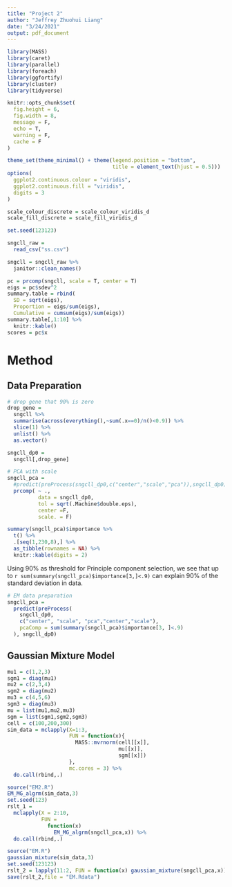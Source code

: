```yaml
---
title: "Project 2"
author: "Jeffrey Zhuohui Liang"
date: "3/24/2021"
output: pdf_document
---
```


```r
library(MASS)
library(caret)
library(parallel)
library(foreach)
library(ggfortify)
library(cluster)
library(tidyverse)

knitr::opts_chunk$set(
  fig.height = 6,
  fig.width = 8,
  message = F,
  echo = T,
  warning = F,
  cache = F
)

theme_set(theme_minimal() + theme(legend.position = "bottom", 
                                  title = element_text(hjust = 0.5)))
options(
  ggplot2.continuous.colour = "viridis",
  ggplot2.continuous.fill = "viridis",
  digits = 3
)

scale_colour_discrete = scale_colour_viridis_d
scale_fill_discrete = scale_fill_viridis_d

set.seed(123123)
```

```r
sngcll_raw = 
  read_csv("ss.csv") 

sngcll = sngcll_raw %>% 
  janitor::clean_names()
```

```r
pc = prcomp(sngcll, scale = T, center = T)
eigs = pc$sdev^2
summary.table = rbind(
  SD = sqrt(eigs),
  Proportion = eigs/sum(eigs),
  Cumulative = cumsum(eigs)/sum(eigs))
summary.table[,1:10] %>% 
  knitr::kable()
scores = pc$x
```


# Method

## Data Preparation

```r
# drop gene that 90% is zero 
drop_gene = 
  sngcll %>% 
  summarise(across(everything(),~sum(.x==0)/n()<0.9)) %>% 
  slice(1) %>% 
  unlist() %>% 
  as.vector()

sngcll_dp0 = 
  sngcll[,drop_gene]
```

```r
# PCA with scale
sngcll_pca =
  #predict(preProcess(sngcll_dp0,c("center","scale","pca")),sngcll_dp0)
  prcomp( ~ .,
          data = sngcll_dp0,
          tol = sqrt(.Machine$double.eps),
          center =F,
          scale. = F)

summary(sngcll_pca)$importance %>% 
  t() %>% 
  .[seq(1,230,8),] %>% 
  as_tibble(rownames = NA) %>% 
  knitr::kable(digits = 2)
```

Using 90% as threshold for Principle component selection, we see that up to `r sum(summary(sngcll_pca)$importance[3,]<.9)` can explain 90% of the standard deviation in data.

```r
# EM data preparation
sngcll_pca =
  predict(preProcess(
    sngcll_dp0,
    c("center", "scale", "pca","center","scale"),
    pcaComp = sum(summary(sngcll_pca)$importance[3, ]<.9)
  ), sngcll_dp0)
```


## Gaussian Mixture Model
```r
mu1 = c(1,2,3)
sgm1 = diag(mu1)
mu2 = c(2,3,4)
sgm2 = diag(mu2)
mu3 = c(4,5,6)
sgm3 = diag(mu3)
mu = list(mu1,mu2,mu3)
sgm = list(sgm1,sgm2,sgm3)
cell = c(100,200,300)
sim_data = mclapply(X=1:3,
                    FUN = function(x){
                      MASS::mvrnorm(cell[[x]],
                                    mu[[x]],
                                    sgm[[x]])
                    },
                    mc.cores = 3) %>% 
  do.call(rbind,.)
```


```r
source("EM2.R")
EM_MG_algrm(sim_data,3)
set.seed(123)
rslt_1 = 
  mclapply(X = 2:10,
           FUN = 
             function(x)
               EM_MG_algrm(sngcll_pca,x)) %>% 
  do.call(rbind,.)

source("EM.R")
gaussian_mixture(sim_data,3)
set.seed(123123)
rslt_2 = lapply(11:2, FUN = function(x) gaussian_mixture(sngcll_pca,x)) %>% do.call(rbind,.)
save(rslt_2,file = "EM.Rdata")
```

